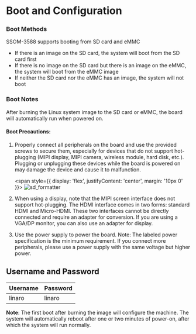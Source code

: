 # Boot and Configuration

### Boot Methods

SSOM-3588 supports booting from SD card and eMMC

- If there is an image on the SD card, the system will boot from the SD card first
- If there is no image on the SD card but there is an image on the eMMC, the system will boot from the eMMC image
- If neither the SD card nor the eMMC has an image, the system will not boot

### Boot Notes

After burning the Linux system image to the SD card or eMMC, the board will automatically run when powered on.

#### Boot Precautions:

1. Properly connect all peripherals on the board and use the provided screws to secure them, especially for devices that do not support hot-plugging (MIPI display, MIPI camera, wireless module, hard disk, etc.). Plugging or unplugging these devices while the board is powered on may damage the device and cause it to malfunction.

   <span style={{ 
     display: 'flex', 
     justifyContent: 'center',
     margin: '10px 0'
   }}>
   ![sd_formatter](/img/3588/getting-started/all_devices.png)
   </span>
2. When using a display, note that the MIPI screen interface does not support hot-plugging. The HDMI interface comes in two forms: standard HDMI and Micro-HDMI. These two interfaces cannot be directly connected and require an adapter for conversion. If you are using a VGA/DP monitor, you can also use an adapter for display.
3. Use the power supply to power the board. Note: The labeled power specification is the minimum requirement. If you connect more peripherals, please use a power supply with the same voltage but higher power.

##  Username and Password

| Username | Password  |
| ------ | ----- |
| linaro | linaro |


**Note**: The first boot after burning the image will configure the machine. The system will automatically reboot after one or two minutes of power-on, after which the system will run normally.